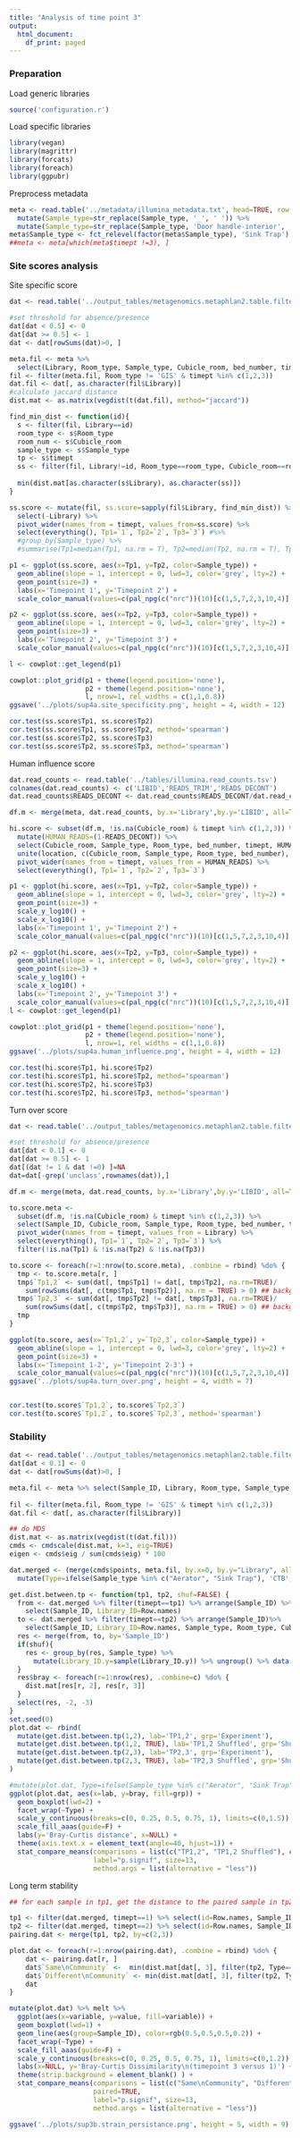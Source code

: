 ```yaml
---
title: "Analysis of time point 3"
output:
  html_document:
    df_print: paged
---
```


### Preparation

Load generic libraries
```r
source('configuration.r')
```

Load specific libraries
```r
library(vegan)
library(magrittr)
library(forcats)
library(foreach)
library(ggpubr)
```

Preprocess metadata
```r
meta <- read.table('../metadata/illumina_metadata.txt', head=TRUE, row.names=2) %>%   
  mutate(Sample_type=str_replace(Sample_type, '_', ' ')) %>% 
  mutate(Sample_type=str_replace(Sample_type, 'Door handle-interior', 'Door Handle'))
meta$Sample_type <- fct_relevel(factor(meta$Sample_type), 'Sink Trap')
##meta <- meta[which(meta$timept !=3), ]
```

### Site scores analysis

Site specific score
```r
dat <- read.table('../output_tables/metagenomics.metaphlan2.table.filtered.g', head=TRUE, row.names=1)

#set threshold for absence/presence
dat[dat < 0.5] <- 0
dat[dat >= 0.5] <- 1
dat <- dat[rowSums(dat)>0, ]

meta.fil <- meta %>% 
  select(Library, Room_type, Sample_type, Cubicle_room, bed_number, timept)
fil <- filter(meta.fil, Room_type != 'GIS' & timept %in% c(1,2,3))
dat.fil <- dat[, as.character(fil$Library)]
#calculate jaccard distance
dist.mat <- as.matrix(vegdist(t(dat.fil), method="jaccard"))

find_min_dist <- function(id){
  s <- filter(fil, Library==id)
  room_type <- s$Room_type
  room_num <- s$Cubicle_room
  sample_type <- s$Sample_type
  tp <- s$timept
  ss <- filter(fil, Library!=id, Room_type==room_type, Cubicle_room==room_num, Sample_type!=sample_type, timept==tp) %>% pull(Library) 
  
  min(dist.mat[as.character(s$Library), as.character(ss)])
}

ss.score <- mutate(fil, ss.score=sapply(fil$Library, find_min_dist)) %>% 
  select(-Library) %>% 
  pivot_wider(names_from = timept, values_from=ss.score) %>% 
  select(everything(), Tp1=`1`, Tp2=`2`, Tp3=`3`) #%>% 
  #group_by(Sample_type) %>% 
  #summarise(Tp1=median(Tp1, na.rm = T), Tp2=median(Tp2, na.rm = T), Tp3=median(Tp3, na.rm = T))

p1 <- ggplot(ss.score, aes(x=Tp1, y=Tp2, color=Sample_type)) + 
  geom_abline(slope = 1, intercept = 0, lwd=3, color='grey', lty=2) + 
  geom_point(size=3) + 
  labs(x='Timepoint 1', y='Timepoint 2') + 
  scale_color_manual(values=c(pal_npg(c("nrc"))(10)[c(1,5,7,2,3,10,4)], 'grey')) 

p2 <- ggplot(ss.score, aes(x=Tp2, y=Tp3, color=Sample_type)) + 
  geom_abline(slope = 1, intercept = 0, lwd=3, color='grey', lty=2) + 
  geom_point(size=3) + 
  labs(x='Timepoint 2', y='Timepoint 3') + 
  scale_color_manual(values=c(pal_npg(c("nrc"))(10)[c(1,5,7,2,3,10,4)], 'grey')) 

l <- cowplot::get_legend(p1)

cowplot::plot_grid(p1 + theme(legend.position='none'), 
                   p2 + theme(legend.position='none'), 
                   l, nrow=1, rel_widths = c(1,1,0.8))
ggsave('../plots/sup4a.site_specificity.png', height = 4, width = 12)

cor.test(ss.score$Tp1, ss.score$Tp2)
cor.test(ss.score$Tp1, ss.score$Tp2, method='spearman')
cor.test(ss.score$Tp2, ss.score$Tp3)
cor.test(ss.score$Tp2, ss.score$Tp3, method='spearman')
```


Human influence score
```r
dat.read_counts <- read.table('../tables/illumina.read_counts.tsv')
colnames(dat.read_counts) <- c('LIBID','READS_TRIM','READS_DECONT')
dat.read_counts$READS_DECONT <- dat.read_counts$READS_DECONT/dat.read_counts$READS_TRIM

df.m <- merge(meta, dat.read_counts, by.x='Library',by.y='LIBID', all=TRUE) 

hi.score <- subset(df.m, !is.na(Cubicle_room) & timept %in% c(1,2,3)) %>%
  mutate(HUMAN_READS=(1-READS_DECONT)) %>% 
  select(Cubicle_room, Sample_type, Room_type, bed_number, timept, HUMAN_READS) %>% 
  unite(location, c(Cubicle_room, Sample_type, Room_type, bed_number), remove = F) %>%
  pivot_wider(names_from = timept, values_from = HUMAN_READS) %>% 
  select(everything(), Tp1=`1`, Tp2=`2`, Tp3=`3`)

p1 <- ggplot(hi.score, aes(x=Tp1, y=Tp2, color=Sample_type)) + 
  geom_abline(slope = 1, intercept = 0, lwd=3, color='grey', lty=2) + 
  geom_point(size=3) + 
  scale_y_log10() + 
  scale_x_log10() +
  labs(x='Timepoint 1', y='Timepoint 2') + 
  scale_color_manual(values=c(pal_npg(c("nrc"))(10)[c(1,5,7,2,3,10,4)], 'grey')) 

p2 <- ggplot(hi.score, aes(x=Tp2, y=Tp3, color=Sample_type)) + 
  geom_abline(slope = 1, intercept = 0, lwd=3, color='grey', lty=2) + 
  geom_point(size=3) + 
  scale_y_log10() +
  scale_x_log10() + 
  labs(x='Timepoint 2', y='Timepoint 3') + 
  scale_color_manual(values=c(pal_npg(c("nrc"))(10)[c(1,5,7,2,3,10,4)], 'grey')) 
l <- cowplot::get_legend(p1)

cowplot::plot_grid(p1 + theme(legend.position='none'), 
                   p2 + theme(legend.position='none'), 
                   l, nrow=1, rel_widths = c(1,1,0.8))
ggsave('../plots/sup4a.human_influence.png', height = 4, width = 12)

cor.test(hi.score$Tp1, hi.score$Tp2)
cor.test(hi.score$Tp1, hi.score$Tp2, method='spearman')
cor.test(hi.score$Tp2, hi.score$Tp3)
cor.test(hi.score$Tp2, hi.score$Tp3, method='spearman')
```

Turn over score
```r
dat <- read.table('../output_tables/metagenomics.metaphlan2.table.filtered.g', head=TRUE, row.names=1)

#set threshold for absence/presence
dat[dat < 0.1] <- 0
dat[dat >= 0.5] <- 1
dat[(dat != 1 & dat !=0) ]=NA
dat=dat[-grep('unclass',rownames(dat)),]

df.m <- merge(meta, dat.read_counts, by.x='Library',by.y='LIBID', all=TRUE) 

to.score.meta <- 
  subset(df.m, !is.na(Cubicle_room) & timept %in% c(1,2,3)) %>% 
  select(Sample_ID, Cubicle_room, Sample_type, Room_type, bed_number, timept, Library) %>% 
  pivot_wider(names_from = timept, values_from = Library) %>% 
  select(everything(), Tp1=`1`, Tp2=`2`, Tp3=`3`) %>% 
  filter(!is.na(Tp1) & !is.na(Tp2) & !is.na(Tp3))

to.score <- foreach(r=1:nrow(to.score.meta), .combine = rbind) %do% {
  tmp <- to.score.meta[r, ]
  tmp$`Tp1,2` <- sum(dat[, tmp$Tp1] != dat[, tmp$Tp2], na.rm=TRUE)/
    sum(rowSums(dat[, c(tmp$Tp1, tmp$Tp2)], na.rm = TRUE) > 0) ## background: 1-1, 1-NA, NA-1, 1-0, 0-1 (0-NA, NA-0, 0-0, NA-NA not included)
  tmp$`Tp2,3` <- sum(dat[, tmp$Tp2] != dat[, tmp$Tp3], na.rm=TRUE)/
    sum(rowSums(dat[, c(tmp$Tp2, tmp$Tp3)], na.rm = TRUE) > 0) ## background: 1-1, 1-NA, NA-1, 1-0, 0-1 (0-NA, NA-0, 0-0, NA-NA not included)
  tmp
}

ggplot(to.score, aes(x=`Tp1,2`, y=`Tp2,3`, color=Sample_type)) + 
  geom_abline(slope = 1, intercept = 0, lwd=3, color='grey', lty=2) + 
  geom_point(size=3) + 
  labs(x='Timepoint 1-2', y='Timepoint 2-3') + 
  scale_color_manual(values=c(pal_npg(c("nrc"))(10)[c(1,5,7,2,3,10,4)], 'grey')) 
ggsave('../plots/sup4a.turn_over.png', height = 4, width = 7)


cor.test(to.score$`Tp1,2`, to.score$`Tp2,3`)
cor.test(to.score$`Tp1,2`, to.score$`Tp2,3`, method='spearman')
```


### Stability
```r
dat <- read.table('../output_tables/metagenomics.metaphlan2.table.filtered.g', head=TRUE, row.names=1)
dat[dat < 0.1] <- 0
dat <- dat[rowSums(dat)>0, ]

meta.fil <- meta %>% select(Sample_ID, Library, Room_type, Sample_type, Cubicle_room, timept) 
  
fil <- filter(meta.fil, Room_type != 'GIS' & timept %in% c(1,2,3)) 
dat.fil <- dat[, as.character(fil$Library)]

## do MDS
dist.mat <- as.matrix(vegdist(t(dat.fil)))
cmds <- cmdscale(dist.mat, k=3, eig=TRUE)
eigen <- cmds$eig / sum(cmds$eig) * 100

dat.merged <- (merge(cmds$points, meta.fil, by.x=0, by.y="Library", all.x=TRUE)) %>% 
  mutate(Type=ifelse(Sample_type %in% c("Aerator", "Sink Trap"), 'CTB', 'CTA'))
```


```r
get.dist.between.tp <- function(tp1, tp2, shuf=FALSE) {
  from <- dat.merged %>% filter(timept==tp1) %>% arrange(Sample_ID) %>%
    select(Sample_ID, Library_ID=Row.names) 
  to <- dat.merged %>% filter(timept==tp2) %>% arrange(Sample_ID)%>%
    select(Sample_ID, Library_ID=Row.names, Sample_type, Room_type, Cubicle_room, Type) 
  res <- merge(from, to, by='Sample_ID')
  if(shuf){
    res <- group_by(res, Sample_type) %>% 
      mutate(Library_ID.y=sample(Library_ID.y)) %>% ungroup() %>% data.frame()
  }
  res$bray <- foreach(r=1:nrow(res), .combine=c) %do% {
    dist.mat[res[r, 2], res[r, 3]]
  }
  select(res, -2, -3)
}
set.seed(0)
plot.dat <- rbind(
  mutate(get.dist.between.tp(1,2), lab='TP1,2', grp='Experiment'),
  mutate(get.dist.between.tp(1,2, TRUE), lab='TP1,2 Shuffled', grp='Shuffled'),
  mutate(get.dist.between.tp(2,3), lab='TP2,3', grp='Experiment'),
  mutate(get.dist.between.tp(2,3, TRUE), lab='TP2,3 Shuffled', grp='Shuffled')
)

#mutate(plot.dat, Type=ifelse(Sample_type %in% c("Aerator", "Sink Trap"), 'CTB', 'CTA')) %>% 
ggplot(plot.dat, aes(x=lab, y=bray, fill=grp)) + 
  geom_boxplot(lwd=2) + 
  facet_wrap(~Type) + 
  scale_y_continuous(breaks=c(0, 0.25, 0.5, 0.75, 1), limits=c(0,1.5)) + 
  scale_fill_aaas(guide=F) + 
  labs(y='Bray-Curtis distance', x=NULL) + 
  theme(axis.text.x = element_text(angle=40, hjust=1)) + 
  stat_compare_means(comparisons = list(c("TP1,2", "TP1,2 Shuffled"), c("TP2,3", "TP2,3 Shuffled")), 
                     label="p.signif", size=13,
                     method.args = list(alternative = "less")) 
```

Long term stability 

```r
## for each sample in tp1, get the distance to the paired sample in tp2/3, get the min distance to the closest sample in the opposite CT type in tp2/3

tp1 <- filter(dat.merged, timept==1) %>% select(id=Row.names, Sample_ID, Type)
tp2 <- filter(dat.merged, timept==2) %>% select(id=Row.names, Sample_ID, Type)
pairing.dat <- merge(tp1, tp2, by=c(2,3))

plot.dat <- foreach(r=1:nrow(pairing.dat), .combine = rbind) %do% {
    dat <- pairing.dat[r, ]
    dat$`Same\nCommunity` <-  min(dist.mat[dat[, 3], filter(tp2, Type==dat$Type) %>% pull(id)])
    dat$`Different\nCommunity` <- min(dist.mat[dat[, 3], filter(tp2, Type!=dat$Type) %>% pull(id)])
    dat
}

mutate(plot.dat) %>% melt %>% 
  ggplot(aes(x=variable, y=value, fill=variable)) + 
  geom_boxplot(lwd=1) + 
  geom_line(aes(group=Sample_ID), color=rgb(0.5,0.5,0.5,0.2)) +
  facet_wrap(~Type) +
  scale_fill_aaas(guide=F) +
  scale_y_continuous(breaks=c(0, 0.25, 0.5, 0.75, 1), limits=c(0,1.2)) + 
  labs(x=NULL, y='Bray-Curtis Dissimilarity\n(timepoint 3 versus 1)') +
  theme(strip.background = element_blank() ) +
  stat_compare_means(comparisons = list(c("Same\nCommunity", "Different\nCommunity")),
                     paired=TRUE,
                     label="p.signif", size=13,
                     method.args = list(alternative = "less")) 

ggsave('../plots/sup3b.strain_persistance.png', height = 5, width = 9)
```
